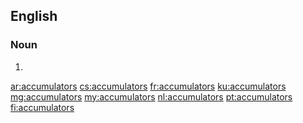 ==English==

===Noun===
{{head|en|plural}}

# {{plural of|accumulator|lang=en}}

[[ar:accumulators]]
[[cs:accumulators]]
[[fr:accumulators]]
[[ku:accumulators]]
[[mg:accumulators]]
[[my:accumulators]]
[[nl:accumulators]]
[[pt:accumulators]]
[[fi:accumulators]]